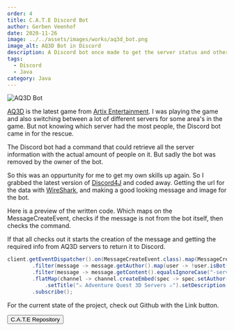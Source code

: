 ```yaml
---
order: 4
title: C.A.T.E Discord Bot
author: Gerben Veenhof
date: 2020-11-26
image: ../../assets/images/works/aq3d_bot.png
image_alt: AQ3D Bot in Discord
description: A Discord bot once made to get the server status and other information. Superseeded by a new bot of the Discord owner.
tags: 
  - Discord
  - Java
category: Java
---
```




<Image src={AQ3D} alt="AQ3D Bot" format="avif" />

[AQ3D](https://aq3d.com/) is the latest game from [Artix Entertainment](https://www.artix.com/).
I was playing the game and also switching between a lot of different servers for some area's in the game. But not knowing which server had the most people, the Discord bot came in for the rescue.

The Discord bot had a command that could retrieve all the server information with the actual amount of people on it. But sadly the bot was removed by the owner of the bot.

So this was an oppurtunity for me to get my own skills up again. So I grabbed the latest version of [Discord4J](https://discord4j.com/) and coded away. Getting the url for the data with [WireShark](https://www.wireshark.org/), and making a good looking message and image for the bot.

Here is a preview of the written code. Which maps on the MessageCreateEvent, checks if the message is not from the bot itself, then checks the command.

If that all checks out it starts the creation of the message and getting the required info from AQ3D servers to return it to Discord.

```java
client.getEventDispatcher().on(MessageCreateEvent.class).map(MessageCreateEvent::getMessage)
        .filter(message -> message.getAuthor().map(user -> !user.isBot()).orElse(false))
        .filter(message -> message.getContent().equalsIgnoreCase("-servers")).flatMap(Message::getChannel)
        .flatMap(channel -> channel.createEmbed(spec -> spec.setAuthor("🤖 C.A.T.E", null, LOGO)
            .setTitle("⚔ Adventure Quest 3D Servers ⚔").setDescription(api.getServerInfo())))
        .subscribe();
```

For the current state of the project, check out Github with the Link button.

<FlexCenter>
  <Button href="https://github.com/nlxdodge/C.A.T.E" icon="mdi:github">C.A.T.E Repository</Button>
</FlexCenter>
